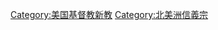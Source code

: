 {{Commons category|Lutheranism in the United States}}

[[Category:美国基督教新教|Category:美国基督教新教]]
[[Category:北美洲信義宗|Category:北美洲信義宗]]
